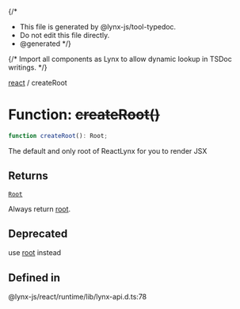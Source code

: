 {/*
* This file is generated by @lynx-js/tool-typedoc.
* Do not edit this file directly.
* @generated
*/}

{/* Import all components as Lynx to allow dynamic lookup in TSDoc writings. */}

[react](/api/react/index.mdx) / createRoot

# Function: ~~createRoot()~~

```ts
function createRoot(): Root;
```

The default and only root of ReactLynx for you to render JSX

## Returns

[`Root`](/api/react/Interface.Root.mdx)

Always return [root](/api/react/Variable.root.mdx).

## Deprecated

use [root](/api/react/Variable.root.mdx) instead

## Defined in

@lynx-js/react/runtime/lib/lynx-api.d.ts:78
